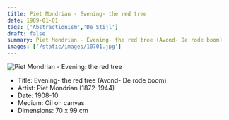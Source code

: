 ```yaml
---
title: Piet Mondrian - Evening- the red tree
date: 1909-01-01
tags: ['Abstractionism','De Stijl']
draft: false
summary: Piet Mondrian - Evening- the red tree (Avond- De rode boom)
images: ['/static/images/10701.jpg']
---
```


![Piet Mondrian - Evening: the red tree](/static/images/10701.jpg)

* Title: Evening- the red tree (Avond- De rode boom)
* Artist: Piet Mondrian (1872-1944)
* Date: 1908-10
* Medium: Oil on canvas
* Dimensions: 70 x 99 cm


